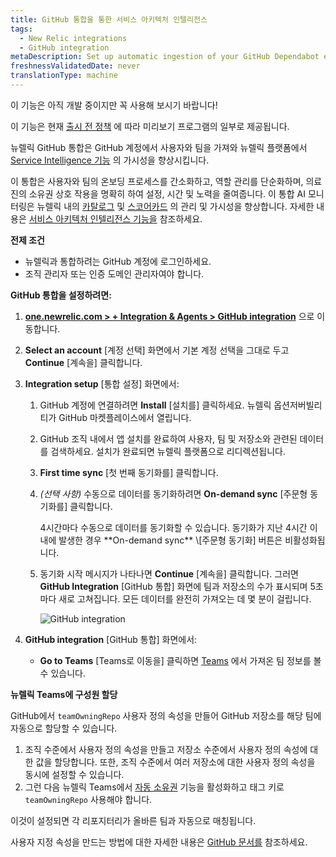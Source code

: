 ```yaml
---
title: GitHub 통합을 통한 서비스 아키텍처 인텔리전스
tags:
  - New Relic integrations
  - GitHub integration
metaDescription: Set up automatic ingestion of your GitHub Dependabot events by using webhook for ongoing ingestion.
freshnessValidatedDate: never
translationType: machine
---
```


<Callout title="시사">
  이 기능은 아직 개발 중이지만 꼭 사용해 보시기 바랍니다!

  이 기능은 현재 [출시 전 정책](/docs/licenses/license-information/referenced-policies/new-relic-pre-release-policy) 에 따라 미리보기 프로그램의 일부로 제공됩니다.
</Callout>

뉴렐릭 GitHub 통합은 GitHub 계정에서 사용자와 팀을 가져와 뉴렐릭 플랫폼에서 [Service Intelligence 기능](/docs/service-architecture-intelligence/getting-started) 의 가시성을 향상시킵니다.

이 통합은 사용자와 팀의 온보딩 프로세스를 간소화하고, 역할 관리를 단순화하며, 의료진의 소유권 상호 작용을 명확히 하여 설정, 시간 및 노력을 줄여줍니다. 이 통합 AI 모니터링은 뉴렐릭 내의 [카탈로그](/docs/service-architecture-intelligence/catalogs/catalogs) 및 [스코어카드](/docs/service-architecture-intelligence/scorecards/getting-started) 의 관리 및 가시성을 향상합니다. 자세한 내용은 [서비스 아키텍처 인텔리전스 기능을](/docs/service-architecture-intelligence/getting-started) 참조하세요.

**전제 조건**

* 뉴렐릭과 통합하려는 GitHub 계정에 로그인하세요.
* 조직 관리자 또는 인증 도메인 관리자여야 합니다.

**GitHub 통합을 설정하려면:**

1. **[one.newrelic.com &gt; + Integration &amp; Agents &gt; GitHub integration](https://one.newrelic.com/marketplace/install-data-source?state=9306060d-b674-b245-083e-ff8d42765e0d)** 으로 이동합니다.

2. **Select an account** \[계정 선택] 화면에서 기본 계정 선택을 그대로 두고 **Continue** \[계속을] 클릭합니다.

3. **Integration setup** \[통합 설정] 화면에서:

   1. GitHub 계정에 연결하려면 **Install** \[설치를] 클릭하세요. 뉴렐릭 옵션저버빌리티가 GitHub 마켓플레이스에서 열립니다.

   2. GitHub 조직 내에서 앱 설치를 완료하여 사용자, 팀 및 저장소와 관련된 데이터를 검색하세요. 설치가 완료되면 뉴렐릭 플랫폼으로 리디렉션됩니다.

   3. **First time sync** \[첫 번째 동기화를] 클릭합니다.

   4. *(선택 사항)* 수동으로 데이터를 동기화하려면 **On-demand sync** \[주문형 동기화를] 클릭합니다.

      <Callout variant="tip" title="팁">
        4시간마다 수동으로 데이터를 동기화할 수 있습니다. 동기화가 지난 4시간 이내에 발생한 경우 **On-demand sync** \[주문형 동기화] 버튼은 비활성화됩니다.
      </Callout>

   5. 동기화 시작 메시지가 나타나면 **Continue** \[계속을] 클릭합니다. 그러면 **GitHub Integration** \[GitHub 통합] 화면에 팀과 저장소의 수가 표시되며 5초마다 새로 고쳐집니다. 모든 데이터를 완전히 가져오는 데 몇 분이 걸립니다.

      <img title="GitHub integration" alt="GitHub integration" src="/images/github-integration-progress.webp" />

4. **GitHub integration** \[GitHub 통합] 화면에서:

   * **Go to Teams** \[Teams로 이동을] 클릭하면 [Teams](/docs/service-architecture-intelligence/teams/teams) 에서 가져온 팀 정보를 볼 수 있습니다.

**뉴렐릭 Teams에 구성원 할당**

GitHub에서 `teamOwningRepo` 사용자 정의 속성을 만들어 GitHub 저장소를 해당 팀에 자동으로 할당할 수 있습니다.

1. 조직 수준에서 사용자 정의 속성을 만들고 저장소 수준에서 사용자 정의 속성에 대한 값을 할당합니다. 또한, 조직 수준에서 여러 저장소에 대한 사용자 정의 속성을 동시에 설정할 수 있습니다.
2. 그런 다음 뉴렐릭 Teams에서 [자동 소유권](/docs/service-architecture-intelligence/teams/manage-teams/#assign-ownership) 기능을 활성화하고 태그 키로 `teamOwningRepo` 사용해야 합니다.

이것이 설정되면 각 리포지터리가 올바른 팀과 자동으로 매칭됩니다.

사용자 지정 속성을 만드는 방법에 대한 자세한 내용은 [GitHub 문서를](https://docs.github.com/en/organizations/managing-organization-settings/managing-custom-properties-for-repositories-in-your-organization) 참조하세요.